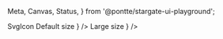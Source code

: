   Meta,
  Canvas,
  Status,
} from '@pontte/stargate-ui-playground';


<Meta title="Core/SvgIcon" component={SvgIcon} />

<Typography element="h1">
  SvgIcon
</Typography>

<Status type="rc" />

<Canvas>
  <Typography element="span">
    Default size
  </Typography>
  <SvgIcon
    children={
      <path d="M6 19c0 1.1.9 2 2 2h8c1.1 0 2-.9 2-2V7H6v12zM19 4h-3.5l-1-1h-5l-1 1H5v2h14V4z" fill="currentColor" />
    }
  />
  <Typography element="span">
    Large size
  </Typography>
  <SvgIcon
    large
    children={
      <path d="M6 19c0 1.1.9 2 2 2h8c1.1 0 2-.9 2-2V7H6v12zM19 4h-3.5l-1-1h-5l-1 1H5v2h14V4z" fill="currentColor" />
    }
  />
</Canvas>
